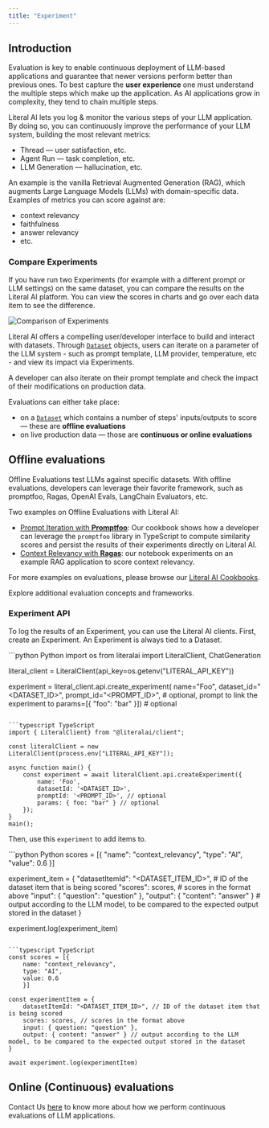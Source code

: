 ```yaml
---
title: "Experiment"
---
```


## Introduction

Evaluation is key to enable continuous deployment of LLM-based applications and guarantee that newer
versions perform better than previous ones. To best capture the **user experience** one must understand the
multiple steps which make up the application. As AI applications grow in complexity, they tend to chain 
multiple steps.

Literal AI lets you log & monitor the various steps of your LLM application. By doing so, you can continuously improve the performance of your LLM system, building the most relevant metrics:
- Thread &mdash; user satisfaction, etc.
- Agent Run &mdash; task completion, etc.
- LLM Generation &mdash; hallucination, etc.

An example is the vanilla Retrieval Augmented Generation (RAG), which augments Large Language Models
(LLMs) with domain-specific data. Examples of metrics you can score against are:
- context relevancy
- faithfulness
- answer relevancy
- etc.

### Compare Experiments

If you have run two Experiments (for example with a different prompt or LLM settings) on the same dataset, you can compare the results on the Literal AI platform. You can view the scores in charts and go over each data item to see the difference. 

<Frame caption="Comparison of Experiments">
  <img
    src="/images/context-relevancy.png"
    alt="Comparison of Experiments"
  />
</Frame>

Literal AI offers a compelling user/developer interface to build and interact with datasets.
Through [`Dataset`](/concepts/evaluation/dataset) objects, users can iterate on a parameter of the LLM system - such as prompt template, LLM provider, temperature, etc - and view its impact via Experiments. 

A developer can also iterate on their prompt template and check the impact of their
modifications on production data. 

Evaluations can either take place:
- on a [`Dataset`](/concepts/evaluation/dataset) which contains a number of steps' inputs/outputs to score &mdash; these are **offline evaluations**
- on live production data &mdash; those are **continuous or online evaluations**


## Offline evaluations

Offline Evaluations test LLMs against specific datasets. With offline evaluations, developers can leverage their favorite framework, such as
promptfoo, Ragas, OpenAI Evals, LangChain Evaluators, etc.

Two examples on Offline Evaluations with Literal AI: 
- [Prompt Iteration with **Promptfoo**](https://github.com/Chainlit/literal-cookbook/tree/main/evaluation/typescript/prompt-iteration-promptfoo):
Our cookbook shows how a developer can leverage the `promptfoo` library in TypeScript to
compute similarity scores and persist the results of their experiments directly on Literal AI. 
- [Context Relevancy with **Ragas**](https://github.com/Chainlit/literal-cookbook/tree/main/evaluation/python): our notebook experiments on an example RAG
application to score context relevancy.

For more examples on evaluations, please browse our [Literal AI Cookbooks](https://github.com/Chainlit/literal-cookbook/tree/main/evaluation).

<Card title="Evaluation - Literal AI Cookbooks" icon="github" href="https://github.com/Chainlit/literal-cookbook/tree/main/evaluation">
Explore additional evaluation concepts and frameworks.
</Card>

### Experiment API

To log the results of an Experiment, you can use the Literal AI clients. First, create an Experiment. An Experiment is always tied to a Dataset. 

<CodeGroup>
```python Python
import os
from literalai import LiteralClient, ChatGeneration

literal_client = LiteralClient(api_key=os.getenv("LITERAL_API_KEY"))

experiment = literal_client.api.create_experiment(
    name="Foo",
    dataset_id="<DATASET_ID>",
    prompt_id="<PROMPT_ID>", # optional, prompt to link the experiment to
    params=[{ "foo": "bar" }]) # optional
```

```typescript TypeScript
import { LiteralClient} from "@literalai/client";

const literalClient = new LiteralClient(process.env["LITERAL_API_KEY"]);

async function main() {
    const experiment = await literalClient.api.createExperiment({
        name: 'Foo',
        datasetId: '<DATASET_ID>',
        promptId: '<PROMPT_ID>', // optional
        params: { foo: "bar" } // optional
    });
}
main();
```
</CodeGroup>

Then, use this `experiment` to add items to.

<CodeGroup>
```python Python
scores = [{ 
    "name": "context_relevancy",
    "type": "AI",
    "value": 0.6
    }]

experiment_item = {
    "datasetItemId": "<DATASET_ITEM_ID>", # ID of the dataset item that is being scored
    "scores": scores, # scores in the format above
    "input": { "question": "question" },
    "output": { "content": "answer" } # output according to the LLM model, to be compared to the expected output stored in the dataset
}

experiment.log(experiment_item)
```

```typescript TypeScript
const scores = [{ 
    name: "context_relevancy",
    type: "AI",
    value: 0.6
    }]

const experimentItem = {
    datasetItemId: "<DATASET_ITEM_ID>", // ID of the dataset item that is being scored
    scores: scores, // scores in the format above
    input: { question: "question" },
    output: { content: "answer" } // output according to the LLM model, to be compared to the expected output stored in the dataset
}

await experiment.log(experimentItem)
```
</CodeGroup>


## Online (Continuous) evaluations

Contact Us [here](https://cal.com/dan-constantini/15min) to know more about how we perform continuous
evaluations of LLM applications.
